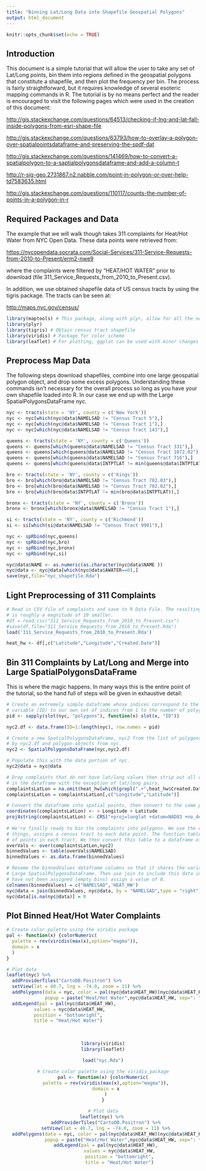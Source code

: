```yaml
---
title: "Binning Lat/Long Data into Shapefile Geospatial Polygons"
output: html_document
---
```


```r
knitr::opts_chunk$set(echo = TRUE)
```

## Introduction

This document is a simple tutorial that will allow the user to take any set of Lat/Long points, bin them into regions defined in the geospatial polygons that constitute a shapefile, and then plot the frequency per bin. The process is fairly straightforward, but it requires knowledge of several esoteric mapping commands in R. The tutorial is by no means perfect and the reader is encouraged to visit the following pages which were used in the creation of this document: 

<http://gis.stackexchange.com/questions/64513/checking-if-lng-and-lat-fall-inside-polygons-from-esri-shape-file>

<http://gis.stackexchange.com/questions/63793/how-to-overlay-a-polygon-over-spatialpointsdataframe-and-preserving-the-spdf-dat>

<http://gis.stackexchange.com/questions/141469/how-to-convert-a-spatialpolygon-to-a-saptialpolygonsdataframe-and-add-a-column-t>

<http://r-sig-geo.2731867.n2.nabble.com/point-in-polygon-or-over-help-td7583635.html>

<http://gis.stackexchange.com/questions/110117/counts-the-number-of-points-in-a-polygon-in-r>

## Required Packages and Data

The example that we will walk though takes 311 complaints for Heat/Hot Water from NYC Open Data. These data points were retrieved from:

<https://nycopendata.socrata.com/Social-Services/311-Service-Requests-from-2010-to-Present/erm2-nwe9>

where the complaints were filtered by “HEAT/HOT WATER” prior to download (file 311_Service_Requests_from_2010_to_Present.csv). 

In addition, we use obtained shapefile data of US census tracts by using the tigris package. The tracts can be seen at:

<http://maps.nyc.gov/census/>


```r
library(maptools) # This package, along with plyr, allow for all the necessary data manipulation
library(plyr) 
library(tigris) # Obtain census tract shapefile
library(viridis) # Package for color scheme
library(leaflet) # For plotting, ggplot can be used with minor changes to the script
```

## Preprocess Map Data

The following steps download shapefiles, combine into one large geospatial polygon object, and drop some excess polygons. Understanding these commands isn’t necessary for the overall process so long as you have your own shapefile loaded into R. In our case we end up with the Large SpatialPolygonsDataFrame nyc.

```r
nyc <- tracts(state = 'NY', county = c('New York'))
nyc <- nyc[which(nyc@data$NAMELSAD != "Census Tract 5"),]
nyc <- nyc[which(nyc@data$NAMELSAD != "Census Tract 1"),]
nyc <- nyc[which(nyc@data$NAMELSAD != "Census Tract 143"),]

queens <- tracts(state = 'NY', county = c('Queens'))
queens <- queens[which(queens@data$NAMELSAD != "Census Tract 331"),]
queens <- queens[which(queens@data$NAMELSAD != "Census Tract 1072.02"),]
queens <- queens[which(queens@data$NAMELSAD != "Census Tract 716"),]
queens <- queens[which(queens@data$INTPTLAT != min(queens@data$INTPTLAT)),]

bro <- tracts(state = 'NY', county = c('Kings'))
bro <- bro[which(bro@data$NAMELSAD != "Census Tract 702.03"),]
bro <- bro[which(bro@data$NAMELSAD != "Census Tract 702.02"),]
bro <- bro[which(bro@data$INTPTLAT != min(bro@data$INTPTLAT)),]

bronx <- tracts(state = 'NY', county = c('Bronx'))
bronx <- bronx[which(bronx@data$NAMELSAD != "Census Tract 1"),]

si <- tracts(state = 'NY', county = c('Richmond'))
si <- si[which(si@data$NAMELSAD != "Census Tract 9901"),]

nyc <- spRbind(nyc,queens)
nyc <- spRbind(nyc,bro)
nyc <- spRbind(nyc,bronx)
nyc <- spRbind(nyc,si)

nyc@data$NAME <- as.numeric(as.character(nyc@data$NAME ))
nyc@data <- nyc@data[which(nyc@data$AWATER==0),]
save(nyc,file="nyc_shapefile.Rda")
```

## Light Preprocessing of 311 Complaints 
```r
# Read in CSV file of complaints and save to R Data File. The resulting file size 
# is roughly a magnitude of 10 smaller. 
#df = read.csv("311_Service_Requests_from_2010_to_Present.csv")
#save(df,file="311_Service_Requests_from_2010_to_Present.Rda")
load('311_Service_Requests_from_2010_to_Present.Rda')

heat_hw <- df[,c("Latitude","Longitude","Created.Date")]
```

## Bin 311 Complaints by Lat/Long and Merge into Large SpatialPolygonsDataFrame

This is where the magic happens. In many ways this is the entire point of the tutorial, so the hand full of steps will be given in exhaustive detail:

```r
# Create an extremely simple dataframe whose indices correspond to the unique polygon ids (pid) and the one 
# variable (ID) to our own set of indices from 1 to the number of polygons.
pid <- sapply(slot(nyc, "polygons"), function(x) slot(x, "ID")) 

nyc2.df <- data.frame(ID=1:length(nyc), row.names = pid) 

# Create a new SpatialPolygonsDataFrame, nyc2 from the list of polygons provided
# by nyc2.df and polygon objects from nyc. 
nyc2 <- SpatialPolygonsDataFrame(nyc,nyc2.df)

# Populate this with the data portion of nyc.
nyc2@data = nyc@data 

# Drop complaints that do not have lat/long values then strip out all other information
# in the dataframe with the exception of lat/long pairs.
complaintsLatLon = na.omit(heat_hw[which(grepl(".+",heat_hw$Created.Date)),])
complaintsLatLon = complaintsLatLon[,c("Longitude","Latitude")]

# Convert the dataframe into spatial points, then convert to the same projection as nyc.
coordinates(complaintsLatLon) <- ~ Longitude + Latitude
proj4string(complaintsLatLon) <- CRS("+proj=longlat +datum=NAD83 +no_defs +ellps=GRS80 +towgs84=0,0,0") 
 
# We're finally ready to bin the complaints into polygons. We use the over function which, among other
# things, assigns a census tract to each data point. The function table is then used to sum the number
# of points in each tract. We then convert this table to a dataframe of census tracts and complaint counts.
overVals <- over(complaintsLatLon,nyc2)
binnedValues <- table(overVals$NAMELSAD) 
binnedValues <- as.data.frame(binnedValues)

# Rename the binnedValues dataframe columns so that it shares the variable NAMELSAD with the nyc 
# Large SpatialPolygonsDataFrame. Then use join to include this data in nyc. If any values
# have not been assigned (empty bins) assign a value of 0.
colnames(binnedValues) = c("NAMELSAD",'HEAT_HW')
nyc@data = join(binnedValues, nyc@data, by = "NAMELSAD",type = "right")
nyc@data[is.na(nyc@data)] = 0

```

## Plot Binned Heat/Hot Water Complaints

```r

# Create color palette using the viridis package
pal <- function(x) {colorNumeric(
  palette = rev(viridis(max(x),option="magma")),
  domain = x
  )
}

# Plot data
leaflet(nyc) %>% 
  addProviderTiles("CartoDB.Positron") %>%
  setView(lat = 40.7, lng = -74.0, zoom = 11) %>%
  addPolygons(data = nyc, color = pal(nyc@data$HEAT_HW)(nyc@data$HEAT_HW),stroke = TRUE, weight = 1,
              popup = paste("Heat/Hot Water",nyc@data$HEAT_HW, sep=": "), fillOpacity = 0.7) %>%
  addLegend(pal = pal(nyc@data$HEAT_HW),
          values = nyc@data$HEAT_HW,
          position = "bottomright",
          title = "Heat/Hot Water")
```

<br>
<center>

```r
library(viridis)
library(leaflet)

load("nyc.Rda")

# Create color palette using the viridis package
pal <- function(x) {colorNumeric(
  palette = rev(viridis(max(x),option="magma")),
  domain = x
  )
}

# Plot data
leaflet(nyc) %>% 
  addProviderTiles("CartoDB.Positron") %>%
  setView(lat = 40.7, lng = -74.0, zoom = 11) %>%
  addPolygons(data = nyc, color = pal(nyc@data$HEAT_HW)(nyc@data$HEAT_HW),stroke = TRUE, weight = 1,
              popup = paste("Heat/Hot Water",nyc@data$HEAT_HW, sep=": "), fillOpacity = 0.7) %>%
  addLegend(pal = pal(nyc@data$HEAT_HW),
            values = nyc@data$HEAT_HW,
            position = "bottomright",
            title = "Heat/Hot Water")
```

</center>

<br>
<br>
